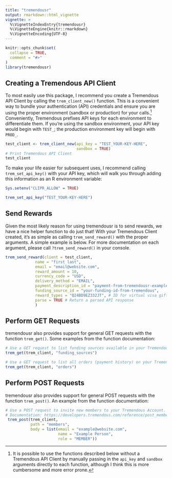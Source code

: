 ```yaml
---
title: "tremendousr"
output: rmarkdown::html_vignette
vignette: >
  %\VignetteIndexEntry{tremendousr}
  %\VignetteEngine{knitr::rmarkdown}
  %\VignetteEncoding{UTF-8}
---
```


```r
knitr::opts_chunk$set(
  collapse = TRUE,
  comment = "#>"
)
library(tremendousr)
```

## Creating a Tremendous API Client

To most easily use this package, I recommend you create a Tremendous API Client by calling the `trem_client_new()` function. This is a convenient way to bundle your authentication (API) credentials and ensure you are using the proper environment (sandbox or production) for your calls.[^1] Conveniently, Tremendous prefixes API keys for each environment to differentiate them. If you're using the sandbox environment, your API key would begin with `TEST_`; the production environment key will begin with `PROD_`.

[^1]: It is possible to use the functions described below without a Tremendous API Client by manually passing in the `api_key` and `sandbox` arguments directly to each function, although I think this is more cumbersome and more error prone.

```r
test_client <- trem_client_new(api_key = "TEST_YOUR-KEY-HERE",
                               sandbox = TRUE)
# Print Tremendous API Client
test_client
```

To make your life easier for subsequent uses, I recommend calling `trem_set_api_key()` with your API key, which will walk you through adding this information as an R environment variable:

```r
Sys.setenv("CLIPR_ALLOW" = TRUE)
```

```r
trem_set_api_key("TEST_YOUR-KEY-HERE")
```

## Send Rewards

Given the most likely reason for using tremendousr is to send rewards, we have a nice helper function to do just that! With your Tremendous Client created, it's as simple as calling `trem_send_reward()` with the proper arguments. A simple example is below. For more documentation on each argument, please call `?trem_send_reward()` in your console.

```r

trem_send_reward(client = test_client,
             name = "first last",
             email = "email@website.com",
             reward_amount = 10,
             currency_code = "USD",
             delivery_method = "EMAIL",
             payment_description_id = "payment-from-tremendousr-examples",
             funding_source_id = "your-funding-id-from-tremendous",
             reward_types = "Q24BD9EZ332JT", # ID for virtual visa gift card
             parse = TRUE # Return a parsed API response
             )
```

## Perform GET Requests

tremendousr also provides support for general GET requests with the function `trem_get()`. Some examples from the function documentation:

```r

# Use a GET request to list funding sources available in your Tremendous Account.  Documentation: https://developers.tremendous.com/reference/core-funding-source-index
trem_get(trem_client, "funding_sources")

# Use a GET request to list all orders (payment history) on your Tremendous Account.   Documentation: https://developers.tremendous.com/reference/core-orders-index
trem_get(trem_client, "orders")
```

## Perform POST Requests

tremendousr also provides support for general POST requests with the function `trem_post()`. An example from the function documentation:

```r

# Use a POST request to invite new members to your Tremendous Account.
# Documentation: https://developers.tremendous.com/reference/post_members
 trem_post(trem_client,
           path = "members",
           body = list(email = "example@website.com",
                       name = "Example Person",
                       role = "MEMBER"))

```
